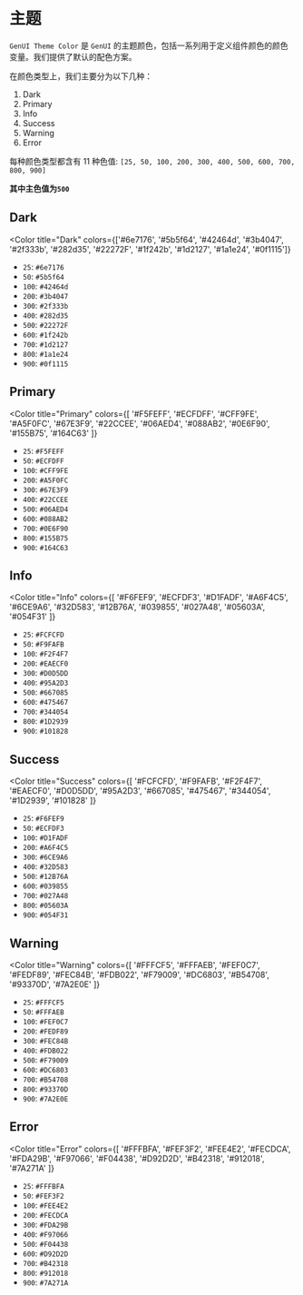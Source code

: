 
# 主题

`GenUI Theme Color` 是 `GenUI` 的主题颜色，包括一系列用于定义组件颜色的颜色变量。我们提供了默认的配色方案。

在颜色类型上，我们主要分为以下几种：

1. Dark
2. Primary
3. Info
4. Success
5. Warning
6. Error

每种颜色类型都含有 11 种色值: `[25, 50, 100, 200, 300, 400, 500, 600, 700, 800, 900]`

**其中主色值为`500`**

## Dark

<Color
  title="Dark"
  colors={['#6e7176',
        '#5b5f64',
        '#42464d',
        '#3b4047',
        '#2f333b',
        '#282d35',
        '#22272F',
        '#1f242b',
        '#1d2127',
        '#1a1e24',
        '#0f1115']}
></Color>

- `25`: `#6e7176`
- `50`: `#5b5f64`
- `100`: `#42464d`
- `200`: `#3b4047`
- `300`: `#2f333b`
- `400`: `#282d35`
- `500`: `#22272F`
- `600`: `#1f242b`
- `700`: `#1d2127`
- `800`: `#1a1e24`
- `900`: `#0f1115`

## Primary

<Color
  title="Primary"
  colors={[
        '#F5FEFF',
        '#ECFDFF',
        '#CFF9FE',
        '#A5F0FC',
        '#67E3F9',
        '#22CCEE',
        '#06AED4',
        '#088AB2',
        '#0E6F90',
        '#155B75',
        '#164C63'
  ]}
></Color>

- `25`: `#F5FEFF`
- `50`: `#ECFDFF`
- `100`: `#CFF9FE`
- `200`: `#A5F0FC`
- `300`: `#67E3F9`
- `400`: `#22CCEE`
- `500`: `#06AED4`
- `600`: `#088AB2`
- `700`: `#0E6F90`
- `800`: `#155B75`
- `900`: `#164C63`

## Info

<Color
  title="Info"
  colors={[
        '#F6FEF9',
        '#ECFDF3',
        '#D1FADF',
        '#A6F4C5',
        '#6CE9A6',
        '#32D583',
        '#12B76A',
        '#039855',
        '#027A48',
        '#05603A',
        '#054F31'
  ]}
></Color>

- `25`: `#FCFCFD`
- `50`: `#F9FAFB`
- `100`: `#F2F4F7`
- `200`: `#EAECF0`
- `300`: `#D0D5DD`
- `400`: `#95A2D3`
- `500`: `#667085`
- `600`: `#475467`
- `700`: `#344054`
- `800`: `#1D2939`
- `900`: `#101828`

## Success

<Color
  title="Success"
  colors={[
        '#FCFCFD',
        '#F9FAFB',
        '#F2F4F7',
        '#EAECF0',
        '#D0D5DD',
        '#95A2D3',
        '#667085',
        '#475467',
        '#344054',
        '#1D2939',
        '#101828'
  ]}
></Color>

- `25`: `#F6FEF9`
- `50`: `#ECFDF3`
- `100`: `#D1FADF`
- `200`: `#A6F4C5`
- `300`: `#6CE9A6`
- `400`: `#32D583`
- `500`: `#12B76A`
- `600`: `#039855`
- `700`: `#027A48`
- `800`: `#05603A`
- `900`: `#054F31`

## Warning

<Color
  title="Warning"
  colors={[
        '#FFFCF5',
        '#FFFAEB',
        '#FEF0C7',
        '#FEDF89',
        '#FEC84B',
        '#FDB022',
        '#F79009',
        '#DC6803',
        '#B54708',
        '#93370D',
        '#7A2E0E'
  ]}
></Color>

- `25`: `#FFFCF5`
- `50`: `#FFFAEB`
- `100`: `#FEF0C7`
- `200`: `#FEDF89`
- `300`: `#FEC84B`
- `400`: `#FDB022`
- `500`: `#F79009`
- `600`: `#DC6803`
- `700`: `#B54708`
- `800`: `#93370D`
- `900`: `#7A2E0E`

## Error
<Color
  title="Error"
  colors={[
        '#FFFBFA',
        '#FEF3F2',
        '#FEE4E2',
        '#FECDCA',
        '#FDA29B',
        '#F97066',
        '#F04438',
        '#D92D2D',
        '#B42318',
        '#912018',
        '#7A271A'
  ]}
></Color>

- `25`: `#FFFBFA`
- `50`: `#FEF3F2`
- `100`: `#FEE4E2`
- `200`: `#FECDCA`
- `300`: `#FDA29B`
- `400`: `#F97066`
- `500`: `#F04438`
- `600`: `#D92D2D`
- `700`: `#B42318`
- `800`: `#912018`
- `900`: `#7A271A`